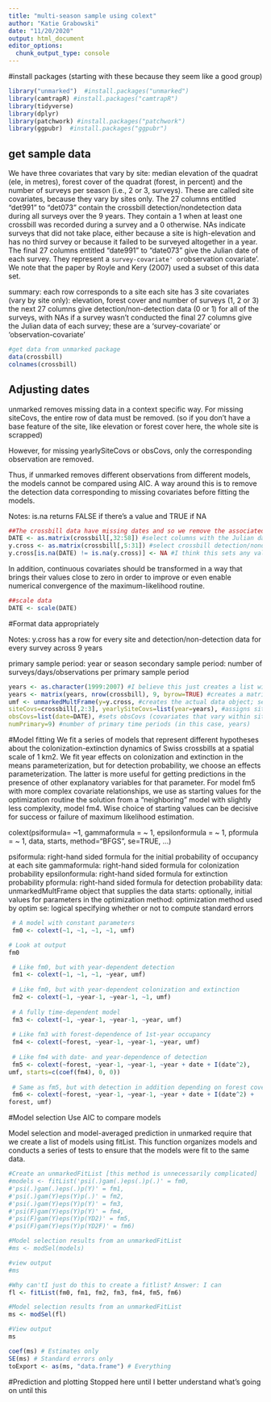 ```yaml
---
title: "multi-season sample using colext"
author: "Katie Grabowski"
date: "11/20/2020"
output: html_document
editor_options: 
  chunk_output_type: console
---
```


#install packages (starting with these because they seem like a good group)
```r
library("unmarked")  #install.packages("unmarked") 
library(camtrapR) #install.packages("camtrapR")
library(tidyverse)
library(dplyr)
library(patchwork) #install.packages("patchwork")
library(ggpubr)  #install.packages("ggpubr")
```

## get sample data
We have three covariates that vary by site: median elevation of the quadrat (ele, in metres), forest cover of the quadrat (forest, in percent) and the number of surveys per season (i.e., 2 or 3, surveys). These are called site covariates, because they vary by sites only. The 27 columns entitled "det991" to "det073" contain the crossbill detection/nondetection data during all surveys over the 9 years. They contain a 1 when at least one crossbill was recorded during a survey and a 0 otherwise. NAs indicate surveys that did not take place, either because a site is high-elevation and has no third survey or because it failed to be surveyed altogether in a year. The final 27 columns entitled "date991" to "date073" give the Julian date of each survey. They represent a `survey-covariate' or `observation covariate'. We note that the paper by Royle and Kery (2007) used a subset of this data set.

summary: 
each row corresponds to a site
each site has 3 site covariates (vary by site only): elevation, forest cover and number of surveys (1, 2 or 3)
the next 27 columns give detection/non-detection data (0 or 1) for all of the surveys, with NAs if a survey wasn't conducted
the final 27 columns give the Julian data of each survey; these are a 'survey-covariate' or 'observation-covariate'


```r
#get data from unmarked package
data(crossbill)
colnames(crossbill)
```

## Adjusting dates

unmarked removes missing data in a context specific way. For missing siteCovs, the
entire row of data must be removed. (so if you don't have a base feature of the site, like elevation or forest cover here, the whole site is scrapped)

However, for missing yearlySiteCovs or obsCovs, only
the corresponding observation are removed. 

Thus, if unmarked removes different
observations from different models, the models cannot be compared using AIC. A way
around this is to remove the detection data corresponding to missing covariates before
fitting the models.

Notes: 
is.na returns FALSE if there's a value and TRUE if NA
```r
##The crossbill data have missing dates and so we remove the associated detection/non-detection data.
DATE <- as.matrix(crossbill[,32:58]) #select columns with the Julian date of each survey
y.cross <- as.matrix(crossbill[,5:31]) #select crossbill detection/nondetection data during all surveys over the 9 years
y.cross[is.na(DATE) != is.na(y.cross)] <- NA #I think this sets any values where either the date or the detection data is missing equal to NA (if both have data, nothing happens, and if neither has data, it's already NA, I believe)
```

In addition, continuous covariates should be transformed in a way that brings their
values close to zero in order to improve or even enable numerical convergence of the
maximum-likelihood routine. 

```r
##scale data
DATE <- scale(DATE)
```

#Format data appropriately

Notes:
y.cross has a row for every site and detection/non-detection data for every survey across 9 years 

primary sample period: year or season
secondary sample period: number of surveys/days/observations per primary sample period

```r
years <- as.character(1999:2007) #I believe this just creates a list with the relevant years? another example of using colext does the same
years <- matrix(years, nrow(crossbill), 9, byrow=TRUE) #creates a matrix with each of the years across the rows, and a row for each site (another colext examples do the same)
umf <- unmarkedMultFrame(y=y.cross, #creates the actual data object; sets y to y.cross (matrix of observed data)
siteCovs=crossbill[,2:3], yearlySiteCovs=list(year=years), #assigns siteCovs to the second and third columns of crossbill (elevation and forest); assigns the list of years as the yearlySiteCovs (covariates at the site-year level)
obsCovs=list(date=DATE), #sets obsCovs (covariates that vary within site-year-observation level) to DATE
numPrimary=9) #number of primary time periods (in this case, years)
```

#Model fitting
We fit a series of models that represent different hypotheses about the
colonization-extinction dynamics of Swiss crossbills at a spatial scale of 1 km2. We fit year
effects on colonization and extinction in the means parameterization, but for detection
probability, we choose an effects parameterization. The latter is more useful for getting
predictions in the presence of other explanatory variables for that parameter. For model
fm5 with more complex covariate relationships, we use as starting values for the
optimization routine the solution from a "neighboring" model with slightly less complexity,
model fm4. Wise choice of starting values can be decisive for success or failure of maximum
likelihood estimation.

colext(psiformula= ~1, gammaformula =  ~ 1, epsilonformula = ~ 1,
    pformula = ~ 1, data, starts, method="BFGS", se=TRUE, ...)

psiformula: right-hand sided formula for the initial probability of occupancy at each site
gammaformula: right-hand sided formula for colonization probability
epsilonformula: right-hand sided formula for extinction probability
pformula: right-hand sided formula for detection probability
data: unmarkedMultFrame object that supplies the data
starts: optionally, initial values for parameters in the optimization
method: optimization method used by optim
se: logical specifying whether or not to compute standard errors

```r
 # A model with constant parameters
 fm0 <- colext(~1, ~1, ~1, ~1, umf)

# Look at output
fm0

 # Like fm0, but with year-dependent detection
 fm1 <- colext(~1, ~1, ~1, ~year, umf)
 
 # Like fm0, but with year-dependent colonization and extinction
 fm2 <- colext(~1, ~year-1, ~year-1, ~1, umf)
 
 # A fully time-dependent model
 fm3 <- colext(~1, ~year-1, ~year-1, ~year, umf)
 
 # Like fm3 with forest-dependence of 1st-year occupancy
 fm4 <- colext(~forest, ~year-1, ~year-1, ~year, umf)
 
 # Like fm4 with date- and year-dependence of detection
 fm5 <- colext(~forest, ~year-1, ~year-1, ~year + date + I(date^2),
umf, starts=c(coef(fm4), 0, 0))
 
 # Same as fm5, but with detection in addition depending on forest cover
 fm6 <- colext(~forest, ~year-1, ~year-1, ~year + date + I(date^2) +
forest, umf)

```

#Model selection
Use AIC to compare models

Model selection and model-averaged prediction in unmarked require that we create a
list of models using fitList. This function organizes models and conducts a series of tests to
ensure that the models were fit to the same data.

```r
#Create an unmarkedFitList [this method is unnecessarily complicated]
#models <- fitList('psi(.)gam(.)eps(.)p(.)' = fm0,
#'psi(.)gam(.)eps(.)p(Y)' = fm1,
#'psi(.)gam(Y)eps(Y)p(.)' = fm2,
#'psi(.)gam(Y)eps(Y)p(Y)' = fm3,
#'psi(F)gam(Y)eps(Y)p(Y)' = fm4,
#'psi(F)gam(Y)eps(Y)p(YD2)' = fm5,
#'psi(F)gam(Y)eps(Y)p(YD2F)' = fm6)

#Model selection results from an unmarkedFitList
#ms <- modSel(models)

#view output
#ms

#Why can'tI just do this to create a fitlist? Answer: I can
fl <- fitList(fm0, fm1, fm2, fm3, fm4, fm5, fm6)

#Model selection results from an unmarkedFitList
ms <- modSel(fl)

#View output
ms

coef(ms) # Estimates only
SE(ms) # Standard errors only
toExport <- as(ms, "data.frame") # Everything
```

#Prediction and plotting
Stopped here until I better understand what's going on until this